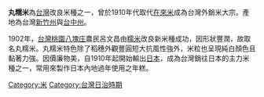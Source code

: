 '''丸糯米'''為[[台灣|台灣]]改良米種之一，曾於1910年代取代[[在來米|在來米]]成為台灣外銷米大宗。產地為台灣[[新竹州|新竹州]]與[[台中州|台中州]]。

1902年，[[台灣|台灣]][[桃園市|桃園]][[八塊庄|八塊庄]]農民呂文昌由[[糯米|糯米]]改良新米種成功，因形狀豐潤，故取名丸糯米。丸糯米特色除了稻穗外觀豐圓短大抗風性強外，米粒也呈現純白顏色且黏著力強。因價廉物美，自1910年起開始輸出[[日本|日本]]，成為台灣銷往日本的主力米種之一，常用來製作日本內地過年使用之年糕。

{{Ingredients-stub}}

[[Category:米|Category:米]]
[[Category:台灣日治時期|Category:台灣日治時期]]